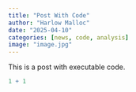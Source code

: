 ```yaml
---
title: "Post With Code"
author: "Harlow Malloc"
date: "2025-04-10"
categories: [news, code, analysis]
image: "image.jpg"
---
```


This is a post with executable code.

```r
1 + 1
```
